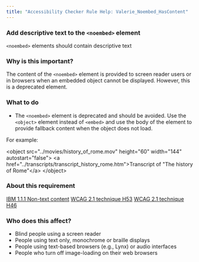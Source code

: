 ```yaml
---
title: "Accessibility Checker Rule Help: Valerie_Noembed_HasContent"
---
```


<div className="toolHelp">
<Row>
<Column colLg={16} colMd={8} colSm={4} className="toolHead">

### Add descriptive text to the `<noembed>` element

<div id="locLevel"></div>

`<noembed>` elements should contain descriptive text

</Column>
</Row>
<Row>
<Column colLg={11} colMd={5} colSm={4} className="toolMain">

### Why is this important?

The content of the `<noembed>` element is provided to screen reader users or in browsers when an embedded object cannot be displayed. However, this is a deprecated element.

<div id="locSnippet"></div>

### What to do

 * The `<noembed>` element is deprecated and should be avoided. Use the `<object>` element instead of `<embed>` and use the body of the element to provide fallback content when the object does not load.

 For example:
 
<CodeSnippet type="multi" light={true}>&lt;object src="../movies/history_of_rome.mov" height="60" width="144" autostart="false"&gt;
        &lt;a href="../transcripts/transcript_history_rome.htm"&gt;Transcript of "The history of Rome"&lt;/a&gt;
&lt;/object&gt;</CodeSnippet>

</Column>
<Column colLg={5} colMd={3} colSm={4} className="toolLeft">

### About this requirement

[IBM 1.1.1 Non-text content](http://www.ibm.com/able/guidelines/ci162/non_text_content.html)
[WCAG 2.1 technique H53](https://www.w3.org/WAI/WCAG21/Techniques/html/H53)
[WCAG 2.1 technique H46](https://www.w3.org/WAI/WCAG21/Techniques/html/H46.html)

### Who does this affect?

 * Blind people using a screen reader
 * People using text only, monochrome or braille displays
 * People using text-based browsers (e.g., Lynx) or audio interfaces
 * People who turn off image-loading on their web browsers

</Column>
</Row>
</div>

